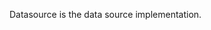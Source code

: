 <!-- Code generated from the comments of the Datasource struct in datasource/parametermanager/data.go; DO NOT EDIT MANUALLY -->

Datasource is the data source implementation.

<!-- End of code generated from the comments of the Datasource struct in datasource/parametermanager/data.go; -->
